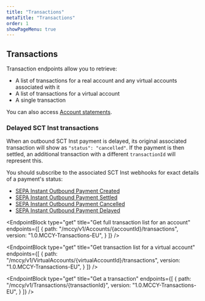 ```yaml
---
title: "Transactions"
metaTitle: "Transactions"
order: 1
showPageMenu: true
---
```



## Transactions

Transaction endpoints allow you to retrieve:
- A list of transactions for a real account and any virtual accounts associated with it
- A list of transactions for a virtual account
- A single transaction

You can also access [Account statements](./statements).

### Delayed SCT Inst transactions

When an outbound SCT Inst payment is delayed, its original associated transaction will show as `"status": "cancelled"`. If the payment is then settled, an additional transaction with a different `transactionId` will represent this.

You should subscribe to the associated SCT Inst webhooks for exact details of a payment's status:
* [SEPA Instant Outbound Payment Created](../eur-payments/sepa-instant-credit-transfer#sepa-instant-outbound-payment-created-webhook)
* [SEPA Instant Outbound Payment Settled](../eur-payments/sepa-instant-credit-transfer#sepa-instant-outbound-payment-settled-webhook)
* [SEPA Instant Outbound Payment Cancelled](../eur-payments/sepa-instant-credit-transfer#sepa-instant-outbound-payment-cancelled-webhook)
* [SEPA Instant Outbound Payment Delayed](../eur-payments/sepa-instant-credit-transfer#sepa-instant-outbound-payment-delayed-webhook)

<EndpointBlock
  type="get"
  title="Get full transaction list for an account"
  endpoints={[
    {
      path: "/mccy/v1/Accounts/{accountId}/transactions",
      version: "1.0.MCCY-Transactions-EU",
    }
  ]}
/>

<EndpointBlock
  type="get"
  title="Get transaction list for a virtual account"
  endpoints={[
    {
      path: "/mccy/v1/VirtualAccounts/{virtualAccountId}/transactions",
      version: "1.0.MCCY-Transactions-EU",
    }
  ]}
/>

<EndpointBlock
  type="get"
  title="Get a transaction"
  endpoints={[
    {
      path: "/mccy/v1/Transactions/{transactionId}",
      version: "1.0.MCCY-Transactions-EU",
    }
  ]}
/>